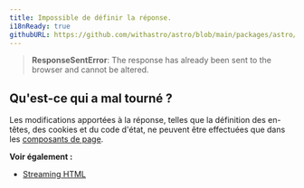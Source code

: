 ```yaml
---
title: Impossible de définir la réponse.
i18nReady: true
githubURL: https://github.com/withastro/astro/blob/main/packages/astro/src/core/errors/errors-data.ts
---
```


> **ResponseSentError**: The response has already been sent to the browser and cannot be altered.

## Qu'est-ce qui a mal tourné ?
Les modifications apportées à la réponse, telles que la définition des en-têtes, des cookies et du code d'état, ne peuvent être effectuées que dans les [composants de page](/fr/basics/astro-pages/).

**Voir également :**
-  [Streaming HTML](/fr/guides/on-demand-rendering/#streaming-html)
